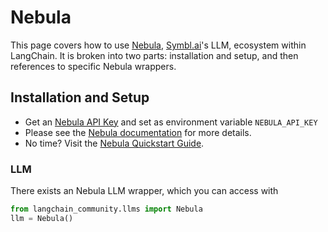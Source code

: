 # Nebula

This page covers how to use [Nebula](https://symbl.ai/nebula), [Symbl.ai](https://symbl.ai/)'s LLM, ecosystem within LangChain.
It is broken into two parts: installation and setup, and then references to specific Nebula wrappers.

## Installation and Setup

- Get an [Nebula API Key](https://info.symbl.ai/Nebula_Private_Beta.html) and set as environment variable `NEBULA_API_KEY`
- Please see the [Nebula documentation](https://docs.symbl.ai/docs/nebula-llm) for more details.
- No time? Visit the [Nebula Quickstart Guide](https://docs.symbl.ai/docs/nebula-quickstart).

### LLM

There exists an Nebula LLM wrapper, which you can access with

```python
from langchain_community.llms import Nebula
llm = Nebula()
```
